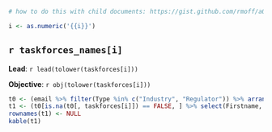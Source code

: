 ```r
# how to do this with child documents: https://gist.github.com/rmoff/a043676a2f084b81a434

i <- as.numeric('{{i}}')
```

## `r taskforces_names[i]`

**Lead**: `r lead(tolower(taskforces[i]))`

**Objective**: `r obj(tolower(taskforces[i]))`

```r
t0 <- (email %>% filter(Type %in% c("Industry", "Regulator")) %>% arrange(Location, Institution))
t1 <- (t0[is.na(t0[, taskforces[i]]) == FALSE, ] %>% select(Firstname, Lastname, Institution, Location))
rownames(t1) <- NULL
kable(t1) 
```

